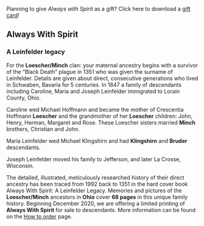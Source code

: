 
<div>

<CoverImage />

<p className="giftCard">
  Planning to give <em>Always with Spirit</em> as a gift? Click here to download
  a <a href="/assets/AWS-gift-card.pdf">gift card</a>!
</p>

</div>

<div className="always-with-spirit">

<h2 className="book-title">Always With Spirit</h2>
<h3 className="book-subtitle">A Leinfelder legacy</h3>

For the **Loescher/Minch** clan: your maternal ancestry begins with a survivor of
the “Black Death” plague in 1351 who was given the surname of Leinfelder.
Details are given about direct, consecutive generations who lived in Schwaben,
Bavaria for 5 centuries. In 1847 a family of descendants including Caroline,
Maria and Joseph Leinfelder immigrated to Lorain County, Ohio.

Caroline wed Michael Hoffmann and became the mother of Crescentia Hoffmann
**Loescher** and the grandmother of her **Loescher** children: John, Henry,
Herman, Margaret and Rose. These Loescher sisters married **Minch** brothers,
Christian and John.

Maria Leinfelder wed Michael Klingshirn and had **Klingshirn** and **Bruder**
descendants.

Joseph Leinfelder moved his family to Jefferson, and later La Crosse, Wisconsin.

The detailed, illustrated, meticulously researched history of their direct
ancestry has been traced from 1992 back to 1351 in the hard cover book Always
With Spirit: A Leinfelder Legacy. Memories and pictures of the **Loescher/Minch**
ancestors in **Ohio** cover **68 pages** in this unique family history. Beginning
December 2020, we are offering a limited printing of **Always With Spirit** for sale
to descendants. More information can be found on the [How to order](/how-to-order) page.

</div>

